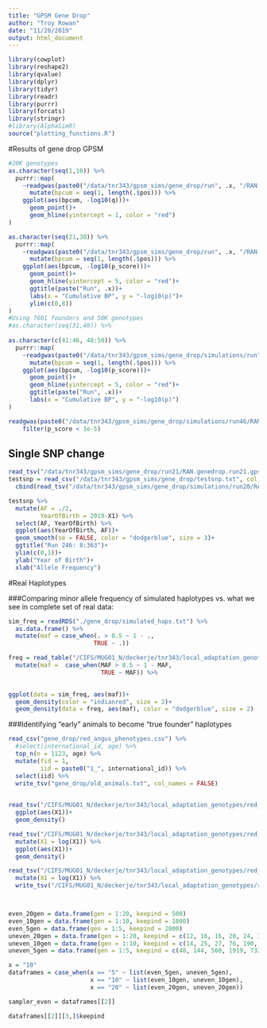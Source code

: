 ```yaml
---
title: "GPSM Gene Drop"
author: "Troy Rowan"
date: "11/20/2019"
output: html_document
---
```


```r
library(cowplot)
library(reshape2)
library(qvalue)
library(dplyr)
library(tidyr)
library(readr)
library(purrr)
library(forcats)
library(stringr)
#library(AlphaSimR)
source("plotting_functions.R")
```

#Results of gene drop GPSM
```r
#20K genotypes
as.character(seq(1,10)) %>%
  purrr::map(
    ~readgwas(paste0("/data/tnr343/gpsm_sims/gene_drop/run", .x, "/RAN.genedrop.run", .x, ".gpsm.assoc.txt")) %>% 
      mutate(bpcum = seq(1, length(.$pos))) %>% 
    ggplot(aes(bpcum, -log10(q)))+
      geom_point()+
      geom_hline(yintercept = 1, color = "red")
)

as.character(seq(21,30)) %>%
  purrr::map(
    ~readgwas(paste0("/data/tnr343/gpsm_sims/gene_drop/run", .x, "/RAN.genedrop.run", .x, ".gpsm.assoc.txt")) %>% 
      mutate(bpcum = seq(1, length(.$pos))) %>% 
    ggplot(aes(bpcum, -log10(p_score)))+
      geom_point()+
      geom_hline(yintercept = 5, color = "red")+
      ggtitle(paste("Run", .x))+
      labs(x = "Cumulative BP", y = "-log10(p)")+
      ylim(c(0,8))
)
#Using 7601 founders and 50K genotypes
#as.character(seq(31,40)) %>%
  
as.character(c(41:46, 48:50)) %>% 
  purrr::map(
    ~readgwas(paste0("/data/tnr343/gpsm_sims/gene_drop/simulations/run", .x, "/RAN.genedrop.run", .x, ".gpsm.assoc.txt")) %>% 
      mutate(bpcum = seq(1, length(.$pos))) %>% 
    ggplot(aes(bpcum, -log10(p_score)))+
      geom_point()+
      geom_hline(yintercept = 5, color = "red")+
      ggtitle(paste("Run", .x))+
      labs(x = "Cumulative BP", y = "-log10(p)")
)

readgwas(paste0("/data/tnr343/gpsm_sims/gene_drop/simulations/run46/RAN.genedrop.run46.gpsm.assoc.txt")) %>%
    filter(p_score < 1e-5)
```
## Single SNP change
```r
read_tsv("/data/tnr343/gpsm_sims/gene_drop/run21/RAN.genedrop.run21.gpsm.assoc.txt") %>% View()
testsnp = read_csv("/data/tnr343/gpsm_sims/gene_drop/testsnp.txt", col_names = FALSE) %>% select(-X1, -X2, -X3) %>% t() %>% data.frame() %>% 
  cbind(read_tsv("/data/tnr343/gpsm_sims/gene_drop/simulations/run20/RAN.genedrop.run20.phenotypes.txt", col_names = FALSE))

testsnp %>% 
  mutate(AF = ./2,
         YearOfBirth = 2019-X1) %>% 
  select(AF, YearOfBirth) %>% 
  ggplot(aes(YearOfBirth, AF))+
  geom_smooth(se = FALSE, color = "dodgerblue", size = 3)+
  ggtitle("Run 246: 8:363")+
  ylim(c(0,1))+
  ylab("Year of Birth")+
  xlab("Allele Frequency")


```
#Real Haplotypes

###Comparing minor allele frequency of simulated haplotypes vs. what we see in complete set of real data:
```r
sim_freq = readRDS("./gene_drop/simulated_haps.txt") %>% 
  as.data.frame() %>% 
  mutate(maf = case_when(. > 0.5 ~ 1 - .,
                        TRUE ~ .))

freq = read_table("/CIFS/MUG01_N/deckerje/tnr343/local_adaptation_genotypes/red_angus/190402_RAN/190402_RAN.frq") %>% 
  mutate(maf =  case_when(MAF > 0.5 ~ 1 - MAF,
                          TRUE ~ MAF)) %>% 
  

ggplot(data = sim_freq, aes(maf))+
  geom_density(color = "indianred", size = 2)+
  geom_density(data = freq, aes(maf), color = "dodgerblue", size = 2)
```
###Identifying "early" animals to become "true founder" haplotypes
```r
read_csv("gene_drop/red_angus_phenotypes.csv") %>% 
  #select(international_id, age) %>% 
  top_n(n = 1123, age) %>%
  mutate(fid = 1,
         iid = paste0("1_", international_id)) %>% 
  select(iid) %>% 
  write_tsv("gene_drop/old_animals.txt", col_names = FALSE)
  

```


```r
read_tsv("/CIFS/MUG01_N/deckerje/tnr343/local_adaptation_genotypes/red_angus/190402_RAN/phenotypes/190402_RAN_gpsm.purebred.txt") %>% 
  ggplot(aes(X1))+
  geom_density()

read_tsv("/CIFS/MUG01_N/deckerje/tnr343/local_adaptation_genotypes/red_angus/190402_RAN/phenotypes/190402_RAN_gpsm.purebred.txt") %>% 
  mutate(X1 = log(X1)) %>% 
  ggplot(aes(X1))+
  geom_density()

read_tsv("/CIFS/MUG01_N/deckerje/tnr343/local_adaptation_genotypes/red_angus/190402_RAN/phenotypes/190402_RAN_gpsm.purebred.txt", col_names = FALSE) %>% 
  mutate(X1 = log(X1)) %>% 
  write_tsv("/CIFS/MUG01_N/deckerje/tnr343/local_adaptation_genotypes/red_angus/190402_RAN/phenotypes/190402_RAN_gpsm.purebred.ln_transformed.txt", col_names = FALSE)



even_20gen = data.frame(gen = 1:20, keepind = 500)
even_10gen = data.frame(gen = 1:10, keepind = 1000)
even_5gen = data.frame(gen = 1:5, keepind = 2000)
uneven_20gen = data.frame(gen = 1:20, keepind = c(12, 16, 16, 20, 24, 39, 43, 77, 105, 146, 160, 253, 350, 450, 652, 881, 1200, 1670, 2408, 1478))
uneven_10gen = data.frame(gen = 1:10, keepind = c(14, 25, 27, 76, 190, 423, 819, 1696, 3604, 3126))
uneven_5gen = data.frame(gen = 1:5, keepind = c(48, 144, 560, 1919, 7329))

x = "10"
dataframes = case_when(x == "5" ~ list(even_5gen, uneven_5gen),
                       x == "10" ~ list(even_10gen, uneven_10gen),
                       x == "20" ~ list(even_20gen, uneven_20gen))

sampler_even = dataframes[[2]]

dataframes[[2]][3,]$keepind

```

